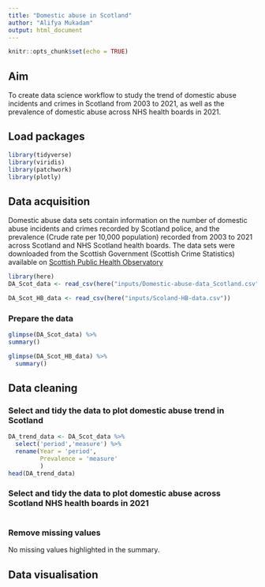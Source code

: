 ```yaml
---
title: "Domestic abuse in Scotland"
author: "Alifya Mukadam"
output: html_document
---
```


```r
knitr::opts_chunk$set(echo = TRUE)
```

## Aim
To create data science workflow to study the trend of domestic abuse incidents and crimes in Scotland from 2003 to 2021, as well as the prevalence of domestic abuse across NHS health boards in 2021.

## Load packages

```r
library(tidyverse)
library(viridis)
library(patchwork)
library(plotly)
```

## Data acquisition

Domestic abuse data sets contain information on the number of domestic abuse incidents and crimes recorded by Scotland police, and the prevalence (Crude rate per 10,000 population) recorded from 2003 to 2021 across Scotland and NHS Scotland health boards.
The data sets were downloaded from the Scottish Government (Scottish Crime Statistics) available
on [Scottish Public Health Observatory](https://scotland.shinyapps.io/ScotPHO_profiles_tool/_w_37cec01a/#tab-5211-2)

```r
library(here)
DA_Scot_data <- read_csv(here("inputs/Domestic-abuse-data_Scotland.csv"))

DA_Scot_HB_data <- read_csv(here("inputs/Scoland-HB-data.csv"))
```

### Prepare the data
```r
glimpse(DA_Scot_data) %>% 
summary()

glimpse(DA_Scot_HB_data) %>% 
  summary()
```
## Data cleaning

### Select and tidy the data to plot domestic abuse trend in Scotland
```r
DA_trend_data <- DA_Scot_data %>% 
  select('period','measure') %>% 
  rename(Year = 'period',
         Prevalence = 'measure'
         )
head(DA_trend_data)
```

### Select and tidy the data to plot domestic abuse across Scotland NHS health boards in 2021
```r
 
  
```

### Remove missing values
No missing values highlighted in the summary.

## Data visualisation
```r

```

